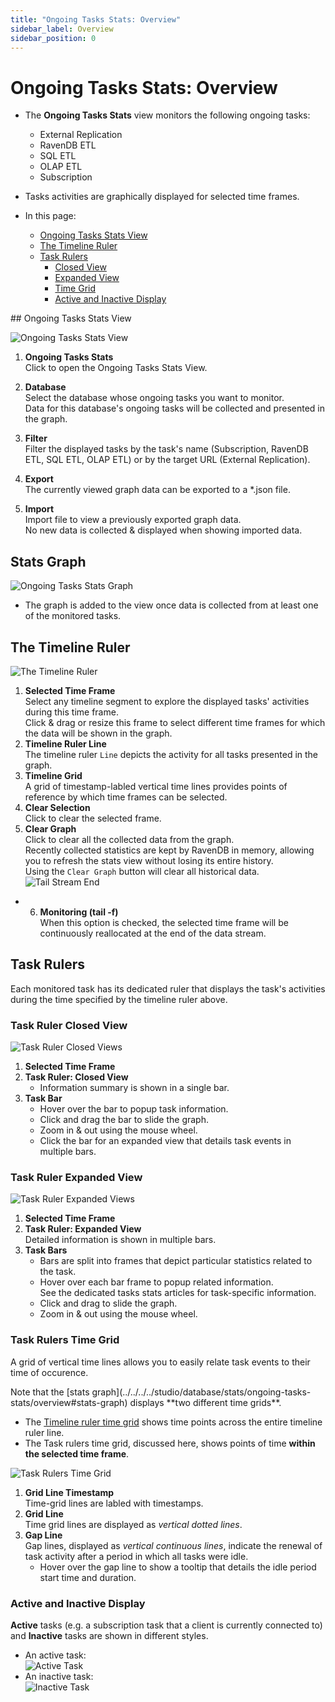 ```yaml
---
title: "Ongoing Tasks Stats: Overview"
sidebar_label: Overview
sidebar_position: 0
---
```



# Ongoing Tasks Stats: Overview
<Admonition type="note" title="Note">

* The **Ongoing Tasks Stats** view monitors the following ongoing tasks:  
   * External Replication  
   * RavenDB ETL  
   * SQL ETL  
   * OLAP ETL
   * Subscription  
* Tasks activities are graphically displayed for selected time frames.  

* In this page:  
   * [Ongoing Tasks Stats View](../../../../studio/database/stats/ongoing-tasks-stats/overview#ongoing-tasks-stats-view)  
   * [The Timeline Ruler](../../../../studio/database/stats/ongoing-tasks-stats/overview#the-timeline-ruler)  
   * [Task Rulers](../../../../studio/database/stats/ongoing-tasks-stats/overview#task-rulers)  
      * [Closed View](../../../../studio/database/stats/ongoing-tasks-stats/overview#task-ruler-closed-view)  
      * [Expanded View](../../../../studio/database/stats/ongoing-tasks-stats/overview#task-ruler-expanded-view)  
      * [Time Grid](../../../../studio/database/stats/ongoing-tasks-stats/overview#task-rulers-time-grid)  
      * [Active and Inactive Display](../../../../studio/database/stats/ongoing-tasks-stats/overview#active-and-inactive-display)  

</Admonition>
## Ongoing Tasks Stats View

![Ongoing Tasks Stats View](./assets/stats-view-01-ongoing-tasks-stats-view.png)

1. **Ongoing Tasks Stats**  
   Click to open the Ongoing Tasks Stats View.  

2. **Database**  
   Select the database whose ongoing tasks you want to monitor.  
   Data for this database's ongoing tasks will be collected and presented in the graph.  

3. **Filter**  
   Filter the displayed tasks by the task's name (Subscription, RavenDB ETL, SQL ETL, OLAP ETL) 
   or by the target URL (External Replication).  

4. **Export**  
   The currently viewed graph data can be exported to a *.json file.  

5. **Import**  
   Import file to view a previously exported graph data.  
   No new data is collected & displayed when showing imported data.  



## Stats Graph

![Ongoing Tasks Stats Graph](./assets/stats-view-02-rulers-and-bars.png)

* The graph is added to the view once data is collected from at least one of the monitored tasks.  



## The Timeline Ruler

![The Timeline Ruler](./assets/stats-view-03-selection-and-clear-buttons.png)

1. **Selected Time Frame**  
   Select any timeline segment to explore the displayed tasks' activities during this time frame.  
   Click & drag or resize this frame to select different time frames for which the data will be shown in the graph.  
2. **Timeline Ruler Line**  
   The timeline ruler `Line` depicts the activity for all tasks presented in the graph.  
3. **Timeline Grid**  
   A grid of timestamp-labled vertical time lines provides points of reference by which 
   time frames can be selected.  
4. **Clear Selection**  
   Click to clear the selected frame.  
5. **Clear Graph**  
   Click to clear all the collected data from the graph.  
   <Admonition type="info" title="Info">
   Recently collected statistics are kept by RavenDB in memory, allowing you to 
   refresh the stats view without losing its entire history.  
   Using the `Clear Graph` button will clear all historical data.  
   </Admonition>
![Tail Stream End](./assets/stats-view-04-monitor-tail.png)

* 6. **Monitoring (tail -f)**  
  When this option is checked, the selected time frame will be continuously reallocated at the end of the data stream.  



## Task Rulers

Each monitored task has its dedicated ruler that displays the task's activities 
during the time specified by the timeline ruler above.  

### Task Ruler Closed View

![Task Ruler Closed Views](./assets/stats-view-05-task-rulers-closed-views.png)

1. **Selected Time Frame**  
2. **Task Ruler: Closed View**  
     * Information summary is shown in a single bar.  
3. **Task Bar**  
     * Hover over the bar to popup task information.  
     * Click and drag the bar to slide the graph.  
     * Zoom in & out using the mouse wheel.  
     * Click the bar for an expanded view that details task events in multiple bars.  
### Task Ruler Expanded View

![Task Ruler Expanded Views](./assets/stats-view-06-task-rulers-expanded-views.png)

1. **Selected Time Frame**  
2. **Task Ruler: Expanded View**  
   Detailed information is shown in multiple bars.  
3. **Task Bars**  
    * Bars are split into frames that depict particular statistics related to the task.  
    * Hover over each bar frame to popup related information.  
      See the dedicated tasks stats articles for task-specific information.  
    * Click and drag to slide the graph.  
    * Zoom in & out using the mouse wheel.  
### Task Rulers Time Grid

A grid of vertical time lines allows you to easily relate task events to their time of occurence.  

<Admonition type="info" title="Info">
Note that the [stats graph](../../../../studio/database/stats/ongoing-tasks-stats/overview#stats-graph) 
displays **two different time grids**.  

* The [Timeline ruler time grid](../../../../studio/database/stats/ongoing-tasks-stats/overview#the-timeline-ruler) 
  shows time points across the entire timeline ruler line.  
* The Task rulers time grid, discussed here, shows points of time 
  **within the selected time frame**.  
</Admonition>

![Task Rulers Time Grid](./assets/stats-view-task-rulers-time-grid.png)

1. **Grid Line Timestamp**  
   Time-grid lines are labled with timestamps.  
2. **Grid Line**  
   Time grid lines are displayed as *vertical dotted lines*.  
3. **Gap Line**  
   Gap lines, displayed as *vertical continuous lines*, indicate the renewal 
   of task activity after a period in which all tasks were idle.  
    * Hover over the gap line to show a tooltip that details the idle period 
      start time and duration.  
### Active and Inactive Display

**Active** tasks (e.g. a subscription task that a client is currently connected to) 
and **Inactive** tasks are shown in different styles.  

* An active task:  
  ![Active Task](./assets/stats-view-active-task.png)
* An inactive task:  
  ![Inactive Task](./assets/stats-view-inactive-task.png)





